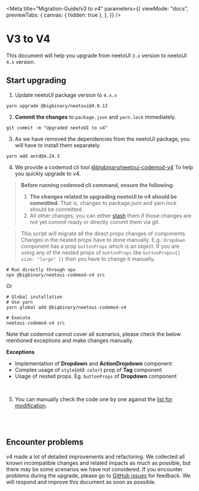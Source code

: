 
<Meta
  title="Migration-Guide/v3 to v4"
  parameters={{
    viewMode: "docs",
    previewTabs: {
      canvas: { hidden: true },
    },
  }}
/>

# V3 to V4

This document will help you upgrade from neetoUI `3.x` version to neetoUI `4.x` version.

## Start upgrading

1. Update neetoUI package version to `4.x.x`

```shell
yarn upgrade @bigbinary/neetoui@4.0.13
```

2. **Commit the changes** to `package.json` and `yarn.lock` immediately.

```shell
git commit -m "Upgraded neetoUI to v4"
```

3. As we have removed the dependencies from the neetoUI package, you will have to install them separately.

```shell
yarn add antd@4.24.3
```

4. We provide a codemod cli tool [@bigbinary/neetoui-codemod-v4](https://github.com/bigbinary/neetoui-codemod-v4) To help you quickly upgrade to v4.

> **Before running codemod cli command, ensure the following:**
>
> 1. **The changes related to upgrading neetoUI to v4 should be committed.** That is, changes to package.json and yarn.lock should be committed.
> 2. All other changes, you can either [stash](https://www.atlassian.com/git/tutorials/saving-changes/git-stash) them if those changes are not yet commit ready or directly commit them via git.

> This script will migrate all the direct props changes of components. Changes in the nested props have to done manually.
> E.g.: `Dropdown` component has a prop `buttonProps` which is an object. If you are using any of the nested props of `buttonProps` like `buttonProps={{ size: "large" }}` then you have to change it manually.

```shell
# Run directly through npx
npx @bigbinary/neetoui-codemod-v4 src
```

Or

```shell
# Global installation
# Use yarn
yarn global add @bigbinary/neetoui-codemod-v4

# Execute
neetoui-codemod-v4 src
```

<div className="tip-wrapper">
  <span className="tip">
    Note that codemod cannot cover all scenarios, please check the below
    mentioned exceptions and make changes manually.
  </span>
</div>

**Exceptions**

- Implementation of **Dropdown** and **ActionDropdown** component
- Complex usage of `style`(old: `color`) prop of **Tag** component
- Usage of nested props. Eg. `buttonProps` of **Dropdown** component

<br />

5. You can manually check the code one by one against the [list for modification](/docs/changelog--page).

<br />
<br />

## Encounter problems

v4 made a lot of detailed improvements and refactoring. We collected all known incompatible changes and related impacts as much as possible, but there may be some scenarios we have not considered. If you encounter problems during the upgrade, please go to [GitHub issues](https://github.com/bigbinary/neeto-ui/issues/new) for feedback. We will respond and improve this document as soon as possible.
